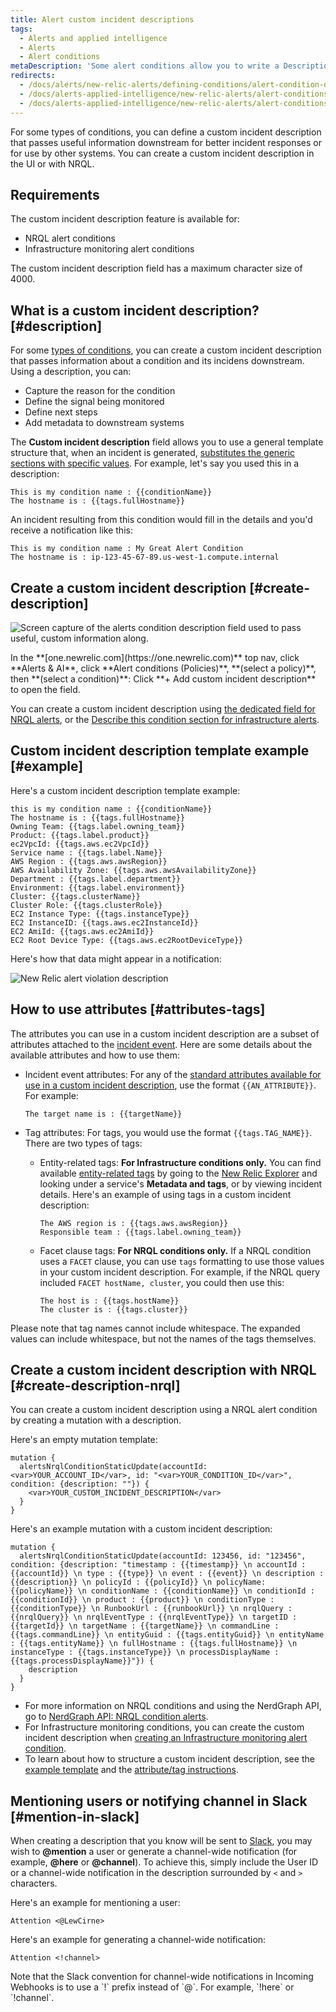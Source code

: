 ```yaml
---
title: Alert custom incident descriptions
tags:
  - Alerts and applied intelligence
  - Alerts
  - Alert conditions
metaDescription: 'Some alert conditions allow you to write a Description, which adds context to your violations and notifications.'
redirects:
  - /docs/alerts/new-relic-alerts/defining-conditions/alert-condition-descriptions
  - /docs/alerts-applied-intelligence/new-relic-alerts/alert-conditions/alert-descriptions
  - /docs/alerts-applied-intelligence/new-relic-alerts/alert-conditions/alert-custom-violation-descriptions
---
```




For some types of conditions, you can define a custom incident description that passes useful information downstream for better incident responses or for use by other systems. You can create a custom incident description in the UI or with NRQL.

## Requirements

The custom incident description feature is available for:

* NRQL alert conditions
* Infrastructure monitoring alert conditions

The custom incident description field has a maximum character size of 4000.

## What is a custom incident description? [#description]

For some [types of conditions](#requirements), you can create a custom incident description that passes information about a condition and its incidens downstream. Using a description, you can:

* Capture the reason for the condition
* Define the signal being monitored
* Define next steps
* Add metadata to downstream systems

The **Custom incident description** field allows you to use a general template structure that, when an incident is generated, [substitutes the generic sections with specific values](#substitution-format). For example, let's say you used this in a description:

```
This is my condition name : {{conditionName}}
The hostname is : {{tags.fullHostname}}
```

An incident resulting from this condition would fill in the details and you'd receive a notification like this:

```
This is my condition name : My Great Alert Condition
The hostname is : ip-123-45-67-89.us-west-1.compute.internal
```

## Create a custom incident description [#create-description]

<img
  title="The alerts condition description field with some example content."
  alt="Screen capture of the alerts condition description field used to pass useful, custom information along."
  src={alertsConditionDescriptionField}
/>

<figcaption>
  In the **[one.newrelic.com](https://one.newrelic.com)** top nav, click **Alerts & AI**, click **Alert conditions (Policies)**, **(select a policy)**, then **(select a condition)**: Click **+ Add custom incident description** to open the field.
</figcaption>

You can create a custom incident description using [the dedicated field for NRQL alerts](/docs/alerts-applied-intelligence/new-relic-alerts/alert-conditions/create-nrql-alert-conditions/), or the [Describe this condition section for infrastructure alerts](/docs/infrastructure/new-relic-infrastructure/infrastructure-alert-conditions/infrastructure-alerts-add-edit-or-view-host-alert-information/).

## Custom incident description template example [#example]

Here's a custom incident description template example:

```
this is my condition name : {{conditionName}}
The hostname is : {{tags.fullHostname}}
Owning Team: {{tags.label.owning_team}}
Product: {{tags.label.product}}
ec2VpcId: {{tags.aws.ec2VpcId}}
Service name : {{tags.label.Name}}
AWS Region : {{tags.aws.awsRegion}}
AWS Availability Zone: {{tags.aws.awsAvailabilityZone}}
Department : {{tags.label.department}}
Environment: {{tags.label.environment}}
Cluster: {{tags.clusterName}}
Cluster Role: {{tags.clusterRole}}
EC2 Instance Type: {{tags.instanceType}}
EC2 InstanceID: {{tags.aws.ec2InstanceId}}
EC2 AmiId: {{tags.aws.ec2AmiId}}
EC2 Root Device Type: {{tags.aws.ec2RootDeviceType}}
```

Here's how that data might appear in a notification:

<img
  title="new-relic-alert-violation-description-screenshot.png"
  alt="New Relic alert violation description "
  src={newRelicAlertViolationDescriptionScreenshot}
/>

## How to use attributes [#attributes-tags]

The attributes you can use in a custom incident description are a subset of attributes attached to the [incident event](/docs/alerts/new-relic-alerts/defining-conditions/violation-event-attributes). Here are some details about the available attributes and how to use them:

* Incident event attributes: For any of the [standard attributes available for use in a custom incident description](/docs/alerts/new-relic-alerts/defining-conditions/violation-event-attributes), use the format `{{AN_ATTRIBUTE}}`. For example:

  ```
  The target name is : {{targetName}}
  ```
* Tag attributes: For tags, you would use the format `{{tags.TAG_NAME}}`. There are two types of tags:

  * Entity-related tags: **For Infrastructure conditions only.** You can find available [entity-related tags](/docs/new-relic-one/use-new-relic-one/core-concepts/tagging-use-tags-organize-group-what-you-monitor#) by going to the [New Relic Explorer](/docs/new-relic-one/use-new-relic-one/ui-data/new-relic-one-entity-explorer-view-performance-across-apps-services-hosts) and looking under a service's **Metadata and tags**, or by viewing incident details. Here's an example of using tags in a custom incident description:

    ```
    The AWS region is : {{tags.aws.awsRegion}}
    Responsible team : {{tags.label.owning_team}}
    ```
  * Facet clause tags: **For NRQL conditions only.** If a NRQL condition uses a `FACET` clause, you can use `tags` formatting to use those values in your custom incident description. For example, if the NRQL query included `FACET hostName, cluster`, you could then use this:

    ```
    The host is : {{tags.hostName}}
    The cluster is : {{tags.cluster}}
    ```

Please note that tag names cannot include whitespace. The expanded values can include whitespace, but not the names of the tags themselves.

## Create a custom incident description with NRQL [#create-description-nrql]

You can create a custom incident description using a NRQL alert condition by creating a mutation with a description.

Here's an empty mutation template:

```
mutation {
  alertsNrqlConditionStaticUpdate(accountId: <var>YOUR_ACCOUNT_ID</var>, id: "<var>YOUR_CONDITION_ID</var>", condition: {description: ""}) {
    <var>YOUR_CUSTOM_INCIDENT_DESCRIPTION</var>
  }
}
```

Here's an example mutation with a custom incident description:

```
mutation {
  alertsNrqlConditionStaticUpdate(accountId: 123456, id: "123456", condition: {description: "timestamp : {{timestamp}} \n accountId : {{accountId}} \n type : {{type}} \n event : {{event}} \n description : {{description}} \n policyId : {{policyId}} \n policyName: {{policyName}} \n conditionName : {{conditionName}} \n conditionId : {{conditionId}} \n product : {{product}} \n conditionType : {{conditionType}} \n RunbookUrl : {{runbookUrl}} \n nrqlQuery : {{nrqlQuery}} \n nrqlEventType : {{nrqlEventType}} \n targetID : {{targetId}} \n targetName : {{targetName}} \n commandLine : {{tags.commandLine}} \n entityGuid : {{tags.entityGuid}} \n entityName : {{tags.entityName}} \n fullHostname : {{tags.fullHostname}} \n instanceType : {{tags.instanceType}} \n processDisplayName : {{tags.processDisplayName}}"}) {
    description
  }
}
```

* For more information on NRQL conditions and using the NerdGraph API, go to [NerdGraph API: NRQL condition alerts](/docs/alerts/alerts-nerdgraph/nerdgraph-examples/nerdgraph-api-alerts-nrql-conditions).
* For Infrastructure monitoring conditions, you can create the custom incident description when [creating an Infrastructure monitoring alert condition](/docs/infrastructure/new-relic-infrastructure/infrastructure-alert-conditions/infrastructure-alerts-add-edit-or-view-host-alert-information).
* To learn about how to structure a custom incident description, see the [example template](#example) and the [attribute/tag instructions](#attributes-tags).

## Mentioning users or notifying channel in Slack [#mention-in-slack]

When creating a description that you know will be sent to [Slack](/docs/alerts-applied-intelligence/new-relic-alerts/alert-notifications/notification-channels-control-where-send-alerts#slack), you may wish to **@mention** a user or generate a channel-wide notification (for example, **@here** or **@channel**). To achieve this, simply include the User ID or a channel-wide notification in the description surrounded by `<` and `>` characters.

Here's an example for mentioning a user:

```
Attention <@LewCirne>
```

Here's an example for generating a channel-wide notification:

```
Attention <!channel>
```

<Callout variant="important">
  Note that the Slack convention for channel-wide notifications in Incoming Webhooks is to use a `!` prefix instead of `@`. For example, `!here` or `!channel`.
</Callout>
